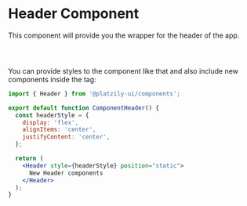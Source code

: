 # Header Component


This component will provide you the wrapper for the header of the app.

<div style={{ border: '1px solid black', margin: '50px 0 50px 0' }}>
  <Header />
</div>

You can provide styles to the component like that and also include new components inside the tag:

```jsx
import { Header } from '@platzily-ui/components';

export default function ComponentHeader() {
  const headerStyle = {
    display: 'flex',
    alignItems: 'center',
    justifyContent: 'center',
  };

  return (
    <Header style={headerStyle} position="static">
      New Header components
    </Header>
  );
}
```
